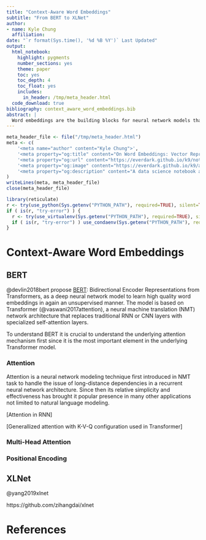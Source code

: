 ```yaml
---
title: "Context-Aware Word Embeddings"
subtitle: "From BERT to XLNet"
author:
- name: Kyle Chung
  affiliation:
date: "`r format(Sys.time(), '%d %B %Y')` Last Updated"
output:
  html_notebook:
    highlight: pygments
    number_sections: yes
    theme: paper
    toc: yes
    toc_depth: 4
    toc_float: yes
    includes:
      in_header: /tmp/meta_header.html
  code_download: true
bibliography: context_aware_word_embeddings.bib
abstract: |
  Word embeddings are the building blocks for neural network models that solve natural language understanding (NLU) tasks. The learning model can be either context-free (such as word2vec, GloVe, and fastText) or context-aware (such as BERT and XLNet). Especially the latter recently has become the state-of-the-art methodology for several important NLU applications, and hence is our main focus in this notebook.
---
```

<!--For equation reference in Rmd.-->
<script type="text/x-mathjax-config">
MathJax.Hub.Config({
  TeX: { equationNumbers: { autoNumber: "AMS" } }
});
</script>

<!--For controling code folding by chunk.-->
<script src="../../../../site_libs/utils/hide_output.js"></script>

```r
meta_header_file <- file("/tmp/meta_header.html")
meta <- c(
    '<meta name="author" content="Kyle Chung">',
    '<meta property="og:title" content="On Word Embeddings: Vector Representation for Language Modeling">',
    '<meta property="og:url" content="https://everdark.github.io/k9/notebooks/ml/natural_language_understanding/context_aware_word_embeddings/context_aware_word_embeddings.nb.html">',
    '<meta property="og:image" content="https://everdark.github.io/k9/assets/avatar.jpg">',
    '<meta property="og:description" content="A data science notebook about word embeddings for natural language modeling.">'
)
writeLines(meta, meta_header_file)
close(meta_header_file)
```

```r
library(reticulate)
r <- try(use_python(Sys.getenv("PYTHON_PATH"), required=TRUE), silent=TRUE)
if ( is(r, "try-error") ) {
  r <- try(use_virtualenv(Sys.getenv("PYTHON_PATH"), required=TRUE), silent=TRUE)
  if ( is(r, "try-error") ) use_condaenv(Sys.getenv("PYTHON_PATH"), required=TRUE)
}
```

# Context-Aware Word Embeddings

## BERT

@devlin2018bert propose [BERT](https://github.com/google-research/bert): Bidirectional Encoder Representations from Transformers,
as a deep neural network model to learn high quality word embeddings in again an unsupervised manner.
The model is based on Transformer (@vaswani2017attention),
a neural machine translation (NMT) network architecture that replaces traditional RNN or CNN layers with specialized self-attention layers.

To understand BERT it is crucial to understand the underlying attention mechanism first since it is the most important element in the underlying Transformer model.

### Attention

Attention is a neural network modeling technique first introduced in NMT task to handle the issue of long-distance dependencies in a recurrent neural network architecture.
Since then its relative simplicity and effectiveness has brought it popular presence in many other applications not limited to natural language modeling.

[Attention in RNN]

[Generallized attention with K-V-Q configuration used in Transformer]

### Multi-Head Attention

### Positional Encoding

## XLNet

@yang2019xlnet

https://github.com/zihangdai/xlnet

# References
